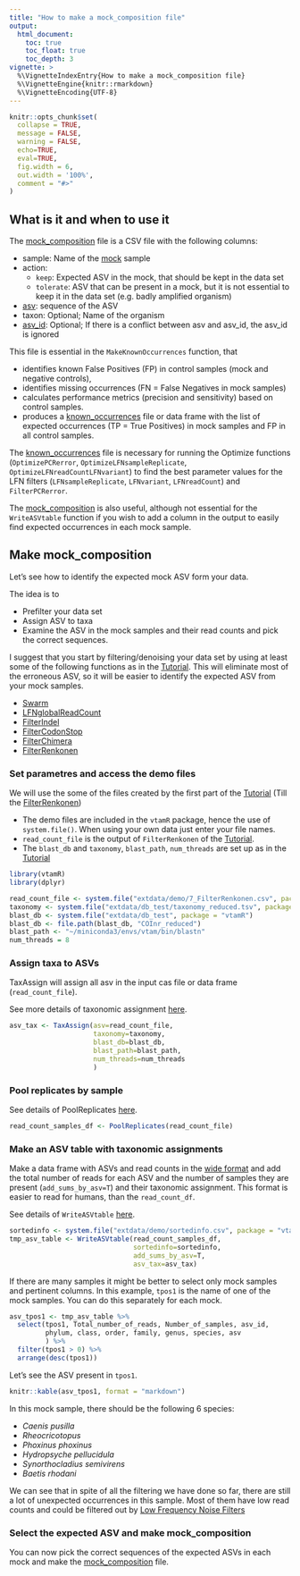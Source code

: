 ```yaml
---
title: "How to make a mock_composition file"
output: 
  html_document:
    toc: true
    toc_float: true
    toc_depth: 3
vignette: >
  %\VignetteIndexEntry{How to make a mock_composition file}
  %\VignetteEngine{knitr::rmarkdown}
  %\VignetteEncoding{UTF-8}
---
```


```r
knitr::opts_chunk$set(
  collapse = TRUE,
  message = FALSE,
  warning = FALSE,
  echo=TRUE,
  eval=TRUE,
  fig.width = 6,
  out.width = '100%',
  comment = "#>"
)
```


## What is it and when to use it

The [mock_composition](tutorial-vtamr-pipeline.html#mock_composition) file is 
a CSV file with the following columns:

 * sample: Name of the [mock](tutorial-vtamr-pipeline.html#glossary) sample
 * action: 
      * `keep`: Expected ASV in the mock, that should be kept in the data set
      * `tolerate`: ASV that can be present in a mock, but it is not essential to keep it in the data set (e.g. badly amplified organism)
 * [asv](tutorial-vtamr-pipeline.html#glossary): sequence of the ASV
 * taxon: Optional; Name of the organism
 * [asv_id](tutorial-vtamr-pipeline.html#glossary): Optional; If there is a conflict between asv and asv_id, the asv_id is ignored

This file is essential in the 
`MakeKnownOccurrences` function, that 

- identifies known False Positives (FP) in control samples (mock and negative controls), 
- identifies missing occurrences (FN = False Negatives in mock samples) 
- calculates performance metrics (precision and sensitivity) based on control samples.
- produces a [known_occurrences](tutorial-vtamr-pipeline.html#known_occurrences) file or data frame with the list of 
expected occurrences (TP = True Positives) in mock samples and FP in all control samples.

The [known_occurrences](tutorial-vtamr-pipeline.html#known_occurrences) 
file is necessary for running the Optimize functions 
(`OptimizePCRerror`, `OptimizeLFNsampleReplicate`, `OptimizeLFNreadCountLFNvariant`)
to find the best parameter values for the LFN filters 
(`LFNsampleReplicate`, `LFNvariant`, `LFNreadCount`) and `FilterPCRerror`.

The [mock_composition](tutorial-vtamr-pipeline.html#mock_composition) is also useful, 
although not essential for the `WriteASVtable` function if you wish to add a column in 
the output to easily find expected occurrences in each mock sample.

## Make mock_composition

Let's see how to identify the expected mock ASV form your data.

The idea is to 

- Prefilter your data set
- Assign ASV to taxa
- Examine the ASV in the mock samples and their read counts and pick the correct sequences.

I suggest that you start by filtering/denoising your data set by using at least some of
the following functions as in the [Tutorial](tutorial-vtamr-pipeline.html). 
This will eliminate most of the erroneous ASV, so
it will be easier to identify the expected ASV from your mock samples. 

- [Swarm](tutorial-vtamr-pipeline.html#denoising-by-swarm)
- [LFNglobalReadCount](tutorial-vtamr-pipeline.html#lfnglobalreadcount)
- [FilterIndel](tutorial-vtamr-pipeline.html#filterindel)
- [FilterCodonStop](tutorial-vtamr-pipeline.html#filtercodonstop)
- [FilterChimera](tutorial-vtamr-pipeline.html#filterchimera)
- [FilterRenkonen](tutorial-vtamr-pipeline.html#filterrenkonen)

### Set parametres and access the demo files

We will use the some of the files created by the first part of the 
[Tutorial](tutorial-vtamr-pipeline.html) (Till the 
[FilterRenkonen](tutorial-vtamr-pipeline.html#filterrenkonen))

- The demo files are included in the `vtamR` package, hence the use of 
`system.file()`. When using your own data just enter your file names.
- `read_count_file` is the output of `FilterRenkonen` of the
[Tutorial](tutorial-vtamr-pipeline.html).
- The `blast_db` and `taxonomy`, `blast_path`, `num_threads` are set up as in the 
[Tutorial](tutorial-vtamr-pipeline.html#set-up)


```r
library(vtamR)
library(dplyr)

read_count_file <- system.file("extdata/demo/7_FilterRenkonen.csv", package = "vtamR")
taxonomy <- system.file("extdata/db_test/taxonomy_reduced.tsv", package = "vtamR")
blast_db <- system.file("extdata/db_test", package = "vtamR")
blast_db <- file.path(blast_db, "COInr_reduced")
blast_path <- "~/miniconda3/envs/vtam/bin/blastn"
num_threads = 8
```

### Assign taxa to ASVs

TaxAssign will assign all asv in the input cas file or data frame (`read_count_file`).

See more details of taxonomic assignment [here](tutorial-vtamr-pipeline.html#taxassign).
```r
asv_tax <- TaxAssign(asv=read_count_file, 
                     taxonomy=taxonomy, 
                     blast_db=blast_db, 
                     blast_path=blast_path, 
                     num_threads=num_threads
                     )
```

### Pool replicates by sample

See details of PoolReplicates [here](tutorial-vtamr-pipeline.html#poolreplicates).
```r
read_count_samples_df <- PoolReplicates(read_count_file)
```

### Make an ASV table with taxonomic assignments

Make a data frame with ASVs and read counts in the 
[wide format](tutorial-vtamr-pipeline.html#glossary) 
and add the total number of reads for each ASV and
the number of samples they are present (`add_sums_by_asv=T`) 
and their taxonomic assignment. 
This format is easier to read for humans, than the `read_count_df`.

See details of `WriteASVtable` [here](tutorial-vtamr-pipeline.html#print-output).

```r
sortedinfo <- system.file("extdata/demo/sortedinfo.csv", package = "vtamR")
tmp_asv_table <- WriteASVtable(read_count_samples_df, 
                               sortedinfo=sortedinfo, 
                               add_sums_by_asv=T, 
                               asv_tax=asv_tax)
```

If there are many samples it might be better to select only mock samples 
and pertinent columns.
In this example, `tpos1` is the name of one of the mock samples. 
You can do this separately for each mock.

```r
asv_tpos1 <- tmp_asv_table %>%
  select(tpos1, Total_number_of_reads, Number_of_samples, asv_id, 
         phylum, class, order, family, genus, species, asv
         ) %>%
  filter(tpos1 > 0) %>%
  arrange(desc(tpos1))
```

Let's see the ASV present in `tpos1`.

```r
knitr::kable(asv_tpos1, format = "markdown")
```

In this mock sample, there should be the following 6 species:

- *Caenis pusilla*
- *Rheocricotopus*
- *Phoxinus phoxinus*
- *Hydropsyche pellucidula*
- *Synorthocladius semivirens*
- *Baetis rhodani*

We can see that in spite of all the filtering we have done so far, there are still
a lot of unexpected occurrences in this sample. 
Most of them have low read counts and could be filtered out by 
[Low Frequency Noise Filters](tutorial-vtamr-pipeline.html#glossary)

### Select the expected ASV and make mock_composition

You can now pick the correct sequences of the expected ASVs in each mock and make the [mock_composition](tutorial-vtamr-pipeline.html#mock_composition) file.

